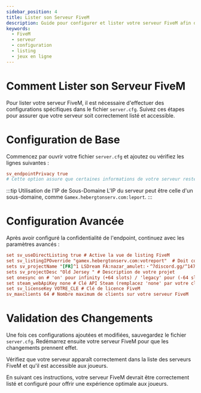 ```yaml
---
sidebar_position: 4
title: Lister son Serveur FiveM
description: Guide pour configurer et lister votre serveur FiveM afin de le rendre accessible et visible dans la communauté
keywords:
  - FiveM
  - serveur
  - configuration
  - listing
  - jeux en ligne
---
```

# Comment Lister son Serveur FiveM

Pour lister votre serveur FiveM, il est nécessaire d'effectuer des configurations spécifiques dans le fichier `server.cfg`. Suivez ces étapes pour assurer que votre serveur soit correctement listé et accessible.


# Configuration de Base

Commencez par ouvrir votre fichier `server.cfg` et ajoutez ou vérifiez les lignes suivantes :
```cfg
sv_endpointPrivacy true
# Cette option assure que certaines informations de votre serveur restent privées.
```

:::tip Utilisation de l'IP de Sous-Domaine
L'IP du serveur peut être celle d'un sous-domaine, comme `Gamex.hebergtonserv.com:leport`.
:::

# Configuration Avancée

Après avoir configuré la confidentialité de l'endpoint, continuez avec les paramètres avancés :
```cfg
set sv_useDirectListing true # Active la vue de listing FiveM
set sv_listingIPOverride "gamex.hebergtonserv.com:votreport"  # Doit correspondre à votre sv_endpoints
sets sv_projectName "[FR]^1 LSDream FA:nazar_amulet:・^7discord.gg/^147ACRnWSd3" # Nom de votre projet
sets sv_projectDesc "Old Jersey " # Description de votre projet
set onesync on # 'on' pour infinity (+64 slots) / 'legacy' pour (-64 slots) # Active OneSync
set steam_webApiKey none # Clé API Steam (remplacez 'none' par votre clé si nécessaire)
set sv_licenseKey VOTRE_CLE # Clé de licence FiveM
sv_maxclients 64 # Nombre maximum de clients sur votre serveur FiveM
```

# Validation des Changements

Une fois ces configurations ajoutées et modifiées, sauvegardez le fichier `server.cfg`. Redémarrez ensuite votre serveur FiveM pour que les changements prennent effet.

Vérifiez que votre serveur apparaît correctement dans la liste des serveurs FiveM et qu'il est accessible aux joueurs.


En suivant ces instructions, votre serveur FiveM devrait être correctement listé et configuré pour offrir une expérience optimale aux joueurs.
